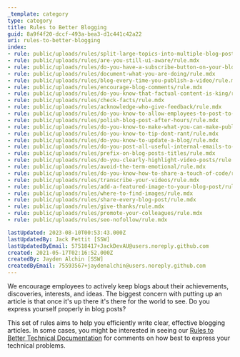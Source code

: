 ```yaml
---
_template: category
type: category
title: Rules to Better Blogging
guid: 8a9f4f20-dccf-493a-bea3-d1c441c42a22
uri: rules-to-better-blogging
index:
- rule: public/uploads/rules/split-large-topics-into-multiple-blog-posts/rule.mdx
- rule: public/uploads/rules/are-you-still-ui-aware/rule.mdx
- rule: public/uploads/rules/do-you-have-a-subscribe-button-on-your-blog-aka-rss/rule.mdx
- rule: public/uploads/rules/document-what-you-are-doing/rule.mdx
- rule: public/uploads/rules/blog-every-time-you-publish-a-video/rule.mdx
- rule: public/uploads/rules/encourage-blog-comments/rule.mdx
- rule: public/uploads/rules/do-you-know-that-factual-content-is-king/rule.mdx
- rule: public/uploads/rules/check-facts/rule.mdx
- rule: public/uploads/rules/acknowledge-who-give-feedback/rule.mdx
- rule: public/uploads/rules/do-you-know-to-allow-employees-to-post-to-their-personal-blog/rule.mdx
- rule: public/uploads/rules/polish-blog-post-after-hours/rule.mdx
- rule: public/uploads/rules/do-you-know-to-make-what-you-can-make-public/rule.mdx
- rule: public/uploads/rules/do-you-know-to-tip-dont-rant/rule.mdx
- rule: public/uploads/rules/do-you-know-to-update-a-blog/rule.mdx
- rule: public/uploads/rules/do-you-post-all-useful-internal-emails-to-the-company-blog/rule.mdx
- rule: public/uploads/rules/prefix-on-blog-posts-titles/rule.mdx
- rule: public/uploads/rules/do-you-clearly-highlight-video-posts/rule.mdx
- rule: public/uploads/rules/avoid-the-term-emotional/rule.mdx
- rule: public/uploads/rules/do-you-know-how-to-share-a-touch-of-code/rule.mdx
- rule: public/uploads/rules/transcribe-your-videos/rule.mdx
- rule: public/uploads/rules/add-a-featured-image-to-your-blog-post/rule.mdx
- rule: public/uploads/rules/where-to-find-images/rule.mdx
- rule: public/uploads/rules/share-every-blog-post/rule.mdx
- rule: public/uploads/rules/give-thanks/rule.mdx
- rule: public/uploads/rules/promote-your-colleagues/rule.mdx
- rule: public/uploads/rules/seo-nofollow/rule.mdx

lastUpdated: 2023-08-10T00:53:43.000Z
lastUpdatedBy: Jack Pettit [SSW]
lastUpdatedByEmail: 57518417+JackDevAU@users.noreply.github.com
created: 2021-05-17T02:16:52.000Z
createdBy: Jayden Alchin [SSW]
createdByEmail: 75593567+jaydenalchin@users.noreply.github.com
---
```


We encourage employees to actively keep blogs about their achievements, discoveries, interests, and ideas. The biggest concern with putting up an article is that once it's up there it's there for the world to see. Do you express yourself properly in blog posts?

This set of rules aims to help you efficiently write clear, effective blogging articles. In some cases, you might be interested in seeing our [Rules to Better Technical Documentation](/rules-to-better-technical-documentation) for comments on how best to express your technical problems.
